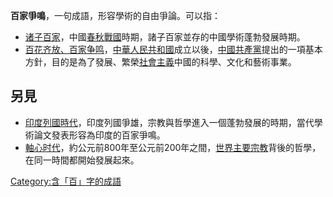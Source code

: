'''百家爭鳴'''，一句成語，形容學術的自由爭論。可以指：

* [[诸子百家|诸子百家]]，中國[[春秋時期|春秋]][[戰國時代|戰國]]時期，諸子百家並存的中國學術蓬勃發展時期。
* [[百花齐放、百家争鸣|百花齐放、百家争鸣]]，[[中華人民共和國|中華人民共和國]]成立以後，[[中國共產黨|中國共產黨]]提出的一項基本方針，目的是為了發展、繁榮[[社會主義|社會主義]]中國的科學、文化和藝術事業。

== 另見 ==
* [[印度列國時代|印度列國時代]]，印度列國爭雄，宗教與哲學進入一個蓬勃發展的時期，當代學術論文發表形容為印度的百家爭鳴。
* [[軸心时代|軸心时代]]，約公元前800年至公元前200年之間，[[世界宗教|世界主要宗教]]背後的哲學，在同一時間都開始發展起來。

{{DEFAULTSORT:B百家爭鳴}}
{{disambig|Cat=四字消歧義}}

[[Category:含「百」字的成語|Category:含「百」字的成語]]